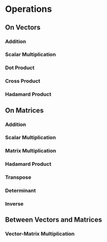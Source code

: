 # Operations

## On Vectors

### Addition

### Scalar Multiplication

### Dot Product

### Cross Product

### Hadamard Product

## On Matrices

### Addition

### Scalar Multiplication

### Matrix Multiplication

### Hadamard Product

### Transpose

### Determinant

### Inverse

## Between Vectors and Matrices

### Vector-Matrix Multiplication
